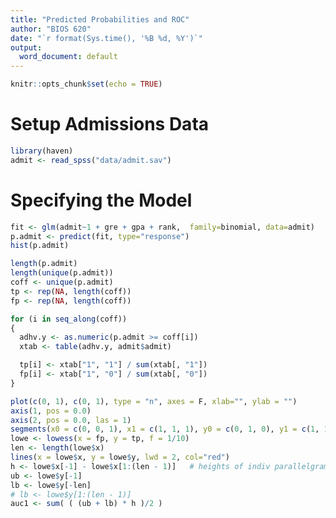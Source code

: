 ```yaml
---
title: "Predicted Probabilities and ROC"
author: "BIOS 620"
date: "`r format(Sys.time(), '%B %d, %Y')`"
output:
  word_document: default
---
```


```r
knitr::opts_chunk$set(echo = TRUE)
```

# Setup Admissions Data

```r
library(haven)
admit <- read_spss("data/admit.sav")
```

# Specifying the Model

```r
fit <- glm(admit~1 + gre + gpa + rank,  family=binomial, data=admit)
p.admit <- predict(fit, type="response")
hist(p.admit)
```

```r
length(p.admit)
length(unique(p.admit))
coff <- unique(p.admit)
tp <- rep(NA, length(coff))
fp <- rep(NA, length(coff))

for (i in seq_along(coff))
{
  adhv.y <- as.numeric(p.admit >= coff[i])
  xtab <- table(adhv.y, admit$admit)

  tp[i] <- xtab["1", "1"] / sum(xtab[, "1"])
  fp[i] <- xtab["1", "0"] / sum(xtab[, "0"])
}

plot(c(0, 1), c(0, 1), type = "n", axes = F, xlab="", ylab = "")
axis(1, pos = 0.0)
axis(2, pos = 0.0, las = 1)
segments(x0 = c(0, 0, 1), x1 = c(1, 1, 1), y0 = c(0, 1, 0), y1 = c(1, 1, 1))
lowe <- lowess(x = fp, y = tp, f = 1/10)
len <- length(lowe$x)
lines(x = lowe$x, y = lowe$y, lwd = 2, col="red")
h <- lowe$x[-1] - lowe$x[1:(len - 1)]   # heights of indiv parallelgrams
ub <- lowe$y[-1]
lb <- lowe$y[-len]
# lb <- lowe$y[1:(len - 1)]
auc1 <- sum( ( (ub + lb) * h )/2 )
```
